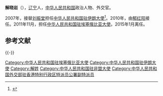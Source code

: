 '''解晓岩'''（{{bd|1954年|3月}}），[[辽宁|辽宁]]人，[[中华人民共和国|中华人民共和国]]政治人物、外交官。

2007年，接替[[刘振堂|刘振堂]]担任[[中国驻伊朗大使列表|中华人民共和国驻伊朗大使]]<ref>{{cite web|author=中华人民共和国外交部|title=中国驻伊朗历任大使|url=http://www.mfa.gov.cn/chn/pds/ziliao/wjrw/2167/2169/t9160.htm|publisher=中华人民共和国外交部|accessdate=2012-03-03}}</ref>。2010年，由[[郁红阳|郁红阳]]接任。2011年11月，担任[[中国驻埃塞俄比亚大使列表|中华人民共和国驻埃塞俄比亚大使]]。2015年1月离任。

== 参考文献 ==
{{Reflist}}

{{-}}
{{start box}}
{{s-dip}}
{{succession box|[[顾小杰|顾小杰]]|[[腊翊凡|腊翊凡]]|[[中国驻埃塞俄比亚大使列表|中华人民共和国驻埃塞俄比亚大使]]<br /><small>兼驻[[中国驻非盟使团大使列表|非盟]]|2011年11月－2015年1月}}
{{succession box|[[刘振堂|刘振堂]]|[[郁红阳|郁红阳]]|[[中国驻伊朗大使列表|中华人民共和国驻伊朗大使]]|2007年11月－2010年7月}}
{{end box}}

[[Category:中华人民共和国驻埃塞俄比亚大使|Category:中华人民共和国驻埃塞俄比亚大使]]
[[Category:中华人民共和国驻伊朗大使|Category:中华人民共和国驻伊朗大使]]
[[Category:解姓|Category:解姓]]
[[Category:中华人民共和国驻非盟大使|Category:中华人民共和国驻非盟大使]]
[[Category:中华人民共和国外交部驻香港特别行政区特派员公署副特派员|Category:中华人民共和国外交部驻香港特别行政区特派员公署副特派员]]

{{中华人民共和国政治人物小作品}}